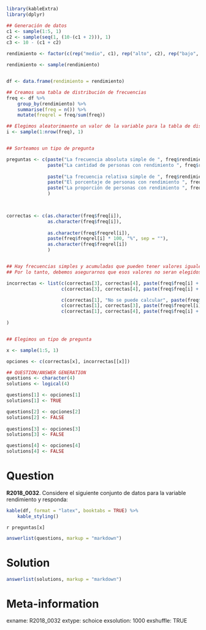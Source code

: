 ```r
library(kableExtra)
library(dplyr)

## Generación de datos
c1 <- sample(1:5, 1)
c2 <- sample(seq(1, (10-(c1 + 2))), 1)
c3 <- 10 - (c1 + c2)

rendimiento <- factor(c(rep("medio", c1), rep("alto", c2), rep("bajo", c3)), labels = c("bajo", "medio", "alto"))

rendimiento <- sample(rendimiento)


df <- data.frame(rendimiento = rendimiento)

## Creamos una tabla de distribución de frecuencias
freq <- df %>% 
    group_by(rendimiento) %>% 
    summarise(freq = n()) %>% 
    mutate(freqrel = freq/sum(freq))

## Elegimos aleatorimaente un valor de la variable para la tabla de distribución de frecuencias
i <- sample(1:nrow(freq), 1)


## Sorteamos un tipo de pregunta

preguntas <- c(paste("La frecuencia absoluta simple de ", freq$rendimiento[i], " es igual a:", sep = ""),
               paste("La cantidad de personas con rendimiento ", freq$rendimiento[i], " es igual a:", sep = ""),
               
               paste("La frecuencia relativa simple de ", freq$rendimiento[i], " es igual a:", sep = ""),
               paste("El porcentaje de personas con rendimiento ", freq$rendimiento[i], " es igual a:", sep = ""),
               paste("La proporción de personas con rendimiento ", freq$rendimiento[i], " es igual a:", sep = "")
               )

               

correctas <- c(as.character(freq$freq[i]),
               as.character(freq$freq[i]),
               
               as.character(freq$freqrel[i]),
               paste(freq$freqrel[i] * 100, "%", sep = ""),
               as.character(freq$freqrel[i])
               )


## Hay frecuencias simples y acumuladas que pueden tener valores iguales
## Por lo tanto, debemos asegurarnos que esos valores no seran elegidos como distractores.

incorrectas <- list(c(correctas[3], correctas[4], paste(freq$freq[i] + 2)),
                    c(correctas[3], correctas[4], paste(freq$freq[i] + 2)),

                    c(correctas[1], "No se puede calcular", paste(freq$freq[i] + 0.1)),
                    c(correctas[1], correctas[3], paste(freq$freqrel[i] * 100 + 10, "%", sep = "")),
                    c(correctas[1], correctas[4], paste(freq$freq[i] + 0.1))
 
)


## Elegimos un tipo de pregunta

x <- sample(1:5, 1)

opciones <- c(correctas[x], incorrectas[[x]])

## QUESTION/ANSWER GENERATION
questions <- character(4)
solutions <- logical(4)

questions[1] <- opciones[1]
solutions[1] <- TRUE

questions[2] <- opciones[2]
solutions[2] <- FALSE
    
questions[3] <- opciones[3]
solutions[3] <- FALSE

questions[4] <- opciones[4]
solutions[4] <- FALSE
```
Question
========
**R2018_0032**. Considere el siguiente conjunto de datos para la variable rendimiento y responda:


```r
kable(df, format = "latex", booktabs = TRUE) %>% 
    kable_styling()
```  
  
  
`r preguntas[x]`  


```r
answerlist(questions, markup = "markdown")
```
  
Solution
========

```r
answerlist(solutions, markup = "markdown")
```

Meta-information
================
exname: R2018_0032
extype: schoice
exsolution: 1000
exshuffle: TRUE